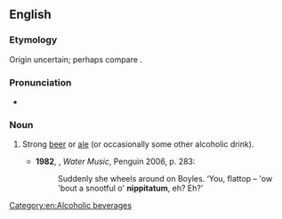 ==English==

===Etymology===
Origin uncertain; perhaps compare {{term|nipperkin}}.

===Pronunciation===
* {{a|UK}} {{IPA|/nɪpɪˈtɑːtəm/|lang=en}}

===Noun===
{{en-noun}}

# {{context|now|_|rare|lang=en}} Strong [[beer]] or [[ale]] (or occasionally some other alcoholic drink). {{defdate|from 16th c.}}
#* '''1982''', {{w|TC Boyle}}, ''Water Music'', Penguin 2006, p. 283:
#*: Suddenly she wheels around on Boyles. ‘You, flattop – 'ow 'bout a snootful o' '''nippitatum''', eh? Eh?’

[[Category:en:Alcoholic beverages]]